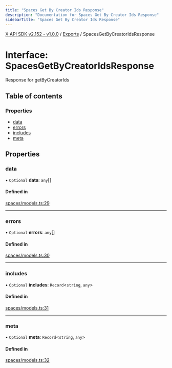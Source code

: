 ```yaml
---
title: "Spaces Get By Creator Ids Response"
description: "Documentation for Spaces Get By Creator Ids Response"
sidebarTitle: "Spaces Get By Creator Ids Response"
---
```


[X API SDK v2.152 - v1.0.0](../README.md) / [Exports](../modules.md) / SpacesGetByCreatorIdsResponse

# Interface: SpacesGetByCreatorIdsResponse

Response for getByCreatorIds

## Table of contents

### Properties

- [data](SpacesGetByCreatorIdsResponse.md#data)
- [errors](SpacesGetByCreatorIdsResponse.md#errors)
- [includes](SpacesGetByCreatorIdsResponse.md#includes)
- [meta](SpacesGetByCreatorIdsResponse.md#meta)

## Properties

### data

• `Optional` **data**: `any`[]

#### Defined in

[spaces/models.ts:29](https://github.com/xdevplatform/xdk/blob/ad4172ef5f68f089e0f077a190b271016dd35bf7/xdk/typescript/src/spaces/models.ts#L29)

___

### errors

• `Optional` **errors**: `any`[]

#### Defined in

[spaces/models.ts:30](https://github.com/xdevplatform/xdk/blob/ad4172ef5f68f089e0f077a190b271016dd35bf7/xdk/typescript/src/spaces/models.ts#L30)

___

### includes

• `Optional` **includes**: `Record`\<`string`, `any`\>

#### Defined in

[spaces/models.ts:31](https://github.com/xdevplatform/xdk/blob/ad4172ef5f68f089e0f077a190b271016dd35bf7/xdk/typescript/src/spaces/models.ts#L31)

___

### meta

• `Optional` **meta**: `Record`\<`string`, `any`\>

#### Defined in

[spaces/models.ts:32](https://github.com/xdevplatform/xdk/blob/ad4172ef5f68f089e0f077a190b271016dd35bf7/xdk/typescript/src/spaces/models.ts#L32)
